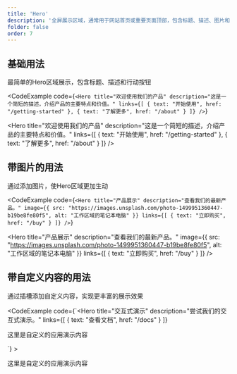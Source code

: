 ```yaml
---
title: 'Hero'
description: '全屏展示区域，通常用于网站首页或重要页面顶部，包含标题、描述、图片和行动按钮'
folder: false
order: 7
---
```



## 基础用法

最简单的Hero区域展示，包含标题、描述和行动按钮

<CodeExample
  code={`<Hero
  title="欢迎使用我们的产品"
  description="这是一个简短的描述，介绍产品的主要特点和价值。"
  links={[
    { text: "开始使用", href: "/getting-started" },
    { text: "了解更多", href: "/about" }
  ]}
/>`}
>
  <Hero
    title="欢迎使用我们的产品"
    description="这是一个简短的描述，介绍产品的主要特点和价值。"
    links={[
      { text: "开始使用", href: "/getting-started" },
      { text: "了解更多", href: "/about" }
    ]}
  />
</CodeExample>

## 带图片的用法

通过添加图片，使Hero区域更加生动

<CodeExample
  code={`<Hero
  title="产品展示"
  description="查看我们的最新产品。"
  image={{ src: "https://images.unsplash.com/photo-1499951360447-b19be8fe80f5", alt: "工作区域的笔记本电脑" }}
  links={[
    { text: "立即购买", href: "/buy" }
  ]}
/>`}
>
  <Hero
    title="产品展示"
    description="查看我们的最新产品。"
    image={{ src: "https://images.unsplash.com/photo-1499951360447-b19be8fe80f5", alt: "工作区域的笔记本电脑" }}
    links={[
      { text: "立即购买", href: "/buy" }
    ]}
  />
</CodeExample>

## 带自定义内容的用法

通过插槽添加自定义内容，实现更丰富的展示效果

<CodeExample
  code={`<Hero
  title="交互式演示"
  description="尝试我们的交互式演示。"
  links={[
    { text: "查看文档", href: "/docs" }
  ]}
>
  <div slot="app" class="cosy:bg-base-200 cosy:p-4 cosy:rounded-lg cosy:w-full cosy:max-w-md cosy:mx-auto">
    <p class="cosy:text-center">这里是自定义的应用演示内容</p>
  </div>
</Hero>`}
>
  <Hero
    title="交互式演示"
    description="尝试我们的交互式演示。"
    links={[
      { text: "查看文档", href: "/docs" }
    ]}
  >
    <div slot="app" class="cosy:bg-base-200 cosy:p-4 cosy:rounded-lg cosy:w-full cosy:max-w-md cosy:mx-auto">
      <p class="cosy:text-center">这里是自定义的应用演示内容</p>
    </div>
  </Hero>
</CodeExample> 
